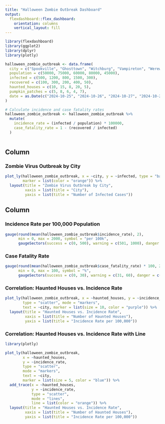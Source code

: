 ```yaml
---
title: "Halloween Zombie Outbreak Dashboard"
output: 
  flexdashboard::flex_dashboard:
    orientation: columns
    vertical_layout: fill
---
```


```r
library(flexdashboard)
library(ggplot2)
library(dplyr)
library(plotly)

```



```r
halloween_zombie_outbreak <- data.frame(
  city = c("Spookville", "Ghosttown", "Witchburg", "Vampireton", "Werewolfville"),
  population = c(50000, 75000, 60000, 80000, 45000),
  infected = c(500, 1200, 800, 1500, 300),
  recovered = c(100, 300, 200, 400, 50),
  haunted_houses = c(10, 15, 8, 20, 5),
  pumpkin_patches = c(5, 8, 6, 4, 7),
  date = as.Date(c("2024-10-25", "2024-10-26", "2024-10-27", "2024-10-28", "2024-10-29"))
)

# Calculate incidence and case fatality rates
halloween_zombie_outbreak <- halloween_zombie_outbreak %>%
  mutate(
    incidence_rate = (infected / population) * 100000,
    case_fatality_rate = 1 - (recovered / infected)
  )



```

Column {data-width=650}
-----------------------------------------------------------------------

### Zombie Virus Outbreak by City

```r
plot_ly(halloween_zombie_outbreak, x = ~city, y = ~infected, type = "bar", 
        marker = list(color = "orange")) %>%
  layout(title = "Zombie Virus Outbreak by City",
         xaxis = list(title = "City"),
         yaxis = list(title = "Number of Infected Cases"))

```



Column {data-width=650}
-----------------------------------------------------------------------

### Incidence Rate per 100,000 Population

```r
gauge(round(mean(halloween_zombie_outbreak$incidence_rate), 2),
      min = 0, max = 2000, symbol = "per 100k", 
      gaugeSectors(success = c(0, 500), warning = c(501, 1000), danger = c(1001, 2000)))

```

### Case Fatality Rate
```r
gauge(round(mean(halloween_zombie_outbreak$case_fatality_rate) * 100, 2),
      min = 0, max = 100, symbol = "%", 
      gaugeSectors(success = c(0, 30), warning = c(31, 60), danger = c(61, 100)))


```



### Correlation: Haunted Houses vs. Incidence Rate


```r
plot_ly(halloween_zombie_outbreak, x = ~haunted_houses, y = ~incidence_rate, 
        type = "scatter", mode = "markers",
        text = ~city, marker = list(size = 10, color = "purple")) %>%
  layout(title = "Haunted Houses vs. Incidence Rate",
         xaxis = list(title = "Number of Haunted Houses"),
         yaxis = list(title = "Incidence Rate per 100,000"))

```

### Correlation: Haunted Houses vs. Incidence Rate with Line

```r
library(plotly)

plot_ly(halloween_zombie_outbreak, 
        x = ~haunted_houses, 
        y = ~incidence_rate, 
        type = "scatter", 
        mode = "markers",
        text = ~city, 
        marker = list(size = 5, color = "blue")) %>%
  add_trace(x = ~haunted_houses, 
            y = ~incidence_rate, 
            type = "scatter", 
            mode = "lines",
            line = list(color = "orange")) %>%
  layout(title = "Haunted Houses vs. Incidence Rate",
         xaxis = list(title = "Number of Haunted Houses"),
         yaxis = list(title = "Incidence Rate per 100,000"))

```

